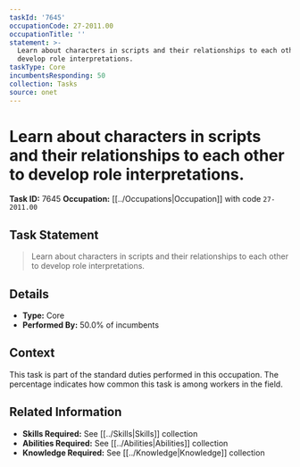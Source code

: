 ```yaml
---
taskId: '7645'
occupationCode: 27-2011.00
occupationTitle: ''
statement: >-
  Learn about characters in scripts and their relationships to each other to
  develop role interpretations.
taskType: Core
incumbentsResponding: 50
collection: Tasks
source: onet
---
```

# Learn about characters in scripts and their relationships to each other to develop role interpretations.

**Task ID:** 7645
**Occupation:** [[../Occupations|Occupation]] with code `27-2011.00`

## Task Statement

> Learn about characters in scripts and their relationships to each other to develop role interpretations.

## Details

- **Type:** Core
- **Performed By:** 50.0% of incumbents

## Context

This task is part of the standard duties performed in this occupation. The percentage indicates how common this task is among workers in the field.

## Related Information

- **Skills Required:** See [[../Skills|Skills]] collection
- **Abilities Required:** See [[../Abilities|Abilities]] collection
- **Knowledge Required:** See [[../Knowledge|Knowledge]] collection
